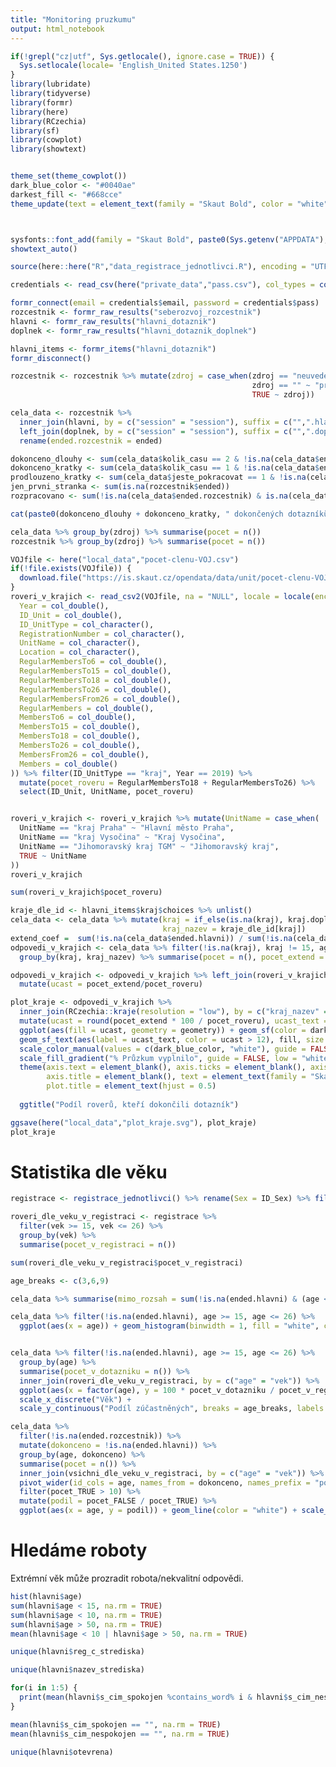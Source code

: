 ---
title: "Monitoring pruzkumu"
output: html_notebook
---

```{r setup}
if(!grepl("cz|utf", Sys.getlocale(), ignore.case = TRUE)) {
  Sys.setlocale(locale= 'English_United States.1250')
}
library(lubridate)
library(tidyverse)
library(formr)
library(here)
library(RCzechia)
library(sf)
library(cowplot)
library(showtext)


theme_set(theme_cowplot())
dark_blue_color <- "#0040ae"
darkest_fill <- "#668cce"
theme_update(text = element_text(family = "Skaut Bold", color = "white"), plot.background = element_rect(fill = dark_blue_color), line = element_line(color = "white"), rect = element_rect(color = "white"), axis.text = element_text(color = "white"), axis.title = element_text(color = "white"),axis.line = element_line(color = "white"), axis.ticks = element_line(color = "white"))



sysfonts::font_add(family = "Skaut Bold", paste0(Sys.getenv("APPDATA"),"../Local/Microsoft/Windows/Fonts/skaut-bold-webfont.otf"))
showtext_auto()

source(here::here("R","data_registrace_jednotlivci.R"), encoding = "UTF-8")

```


```{r}
credentials <- read_csv(here("private_data","pass.csv"), col_types = cols(.default = col_character()))

formr_connect(email = credentials$email, password = credentials$pass)
rozcestnik <- formr_raw_results("seberozvoj_rozcestnik")
hlavni <- formr_raw_results("hlavni_dotaznik")
doplnek <- formr_raw_results("hlavni_dotaznik_doplnek")

hlavni_items <- formr_items("hlavni_dotaznik")
formr_disconnect()
```



```{r}
rozcestnik <- rozcestnik %>% mutate(zdroj = case_when(zdroj == "neuvedeno_redirect" ~  "nezname",
                                                      zdroj == "" ~ "primo formr.org",
                                                      TRUE ~ zdroj))

cela_data <- rozcestnik %>% 
  inner_join(hlavni, by = c("session" = "session"), suffix = c("",".hlavni")) %>%
  left_join(doplnek, by = c("session" = "session"), suffix = c("",".doplnek")) %>%
  rename(ended.rozcestnik = ended)
```


```{r}
dokonceno_dlouhy <- sum(cela_data$kolik_casu == 2 & !is.na(cela_data$ended.hlavni), na.rm = TRUE)
dokonceno_kratky <- sum(cela_data$kolik_casu == 1 & !is.na(cela_data$ended.hlavni) , na.rm = TRUE)
prodlouzeno_kratky <- sum(cela_data$jeste_pokracovat == 1 & !is.na(cela_data$ended.doplnek), na.rm = TRUE)
jen_prvni_stranka <- sum(is.na(rozcestnik$ended))
rozpracovano <- sum(!is.na(cela_data$ended.rozcestnik) & is.na(cela_data$ended.hlavni))

cat(paste0(dokonceno_dlouhy + dokonceno_kratky, " dokončených dotazníků.\n", dokonceno_dlouhy + prodlouzeno_kratky, " vyplnilo delší verzi nebo si to pak prodloužilo.\n", rozpracovano, " se prokliklo přes první stránku, ale dotazník zatím nedokončili\n", jen_prvni_stranka, " otevření a načtení první stránky bez dalšího pokračování (určitě obsahuje roboty)"))
```

```{r}
cela_data %>% group_by(zdroj) %>% summarise(pocet = n())
rozcestnik %>% group_by(zdroj) %>% summarise(pocet = n())
```

```{r}
VOJfile <- here("local_data","pocet-clenu-VOJ.csv")
if(!file.exists(VOJfile)) {
  download.file("https://is.skaut.cz/opendata/data/unit/pocet-clenu-VOJ.csv", VOJfile)
}
roveri_v_krajich <- read_csv2(VOJfile, na = "NULL", locale = locale(encoding = "windows-1250"), col_types = cols(
  Year = col_double(),
  ID_Unit = col_double(),
  ID_UnitType = col_character(),
  RegistrationNumber = col_character(),
  UnitName = col_character(),
  Location = col_character(),
  RegularMembersTo6 = col_double(),
  RegularMembersTo15 = col_double(),
  RegularMembersTo18 = col_double(),
  RegularMembersTo26 = col_double(),
  RegularMembersFrom26 = col_double(),
  RegularMembers = col_double(),
  MembersTo6 = col_double(),
  MembersTo15 = col_double(),
  MembersTo18 = col_double(),
  MembersTo26 = col_double(),
  MembersFrom26 = col_double(),
  Members = col_double()
)) %>% filter(ID_UnitType == "kraj", Year == 2019) %>%
  mutate(pocet_roveru = RegularMembersTo18 + RegularMembersTo26) %>%
  select(ID_Unit, UnitName, pocet_roveru) 


roveri_v_krajich <- roveri_v_krajich %>% mutate(UnitName = case_when(
  UnitName == "kraj Praha" ~ "Hlavní město Praha",
  UnitName == "kraj Vysočina" ~ "Kraj Vysočina",
  UnitName == "Jihomoravský kraj TGM" ~ "Jihomoravský kraj",
  TRUE ~ UnitName
))
roveri_v_krajich 

sum(roveri_v_krajich$pocet_roveru)

```


```{r}
kraje_dle_id <- hlavni_items$kraj$choices %>% unlist()
cela_data <- cela_data %>% mutate(kraj = if_else(is.na(kraj), kraj.doplnek, kraj),
                                  kraj_nazev = kraje_dle_id[kraj]) 
extend_coef =  sum(!is.na(cela_data$ended.hlavni)) / sum(!is.na(cela_data$ended.hlavni) & !is.na(cela_data$kraj) & cela_data$kraj != 15)
odpovedi_v_krajich <- cela_data %>% filter(!is.na(kraj), kraj != 15, age >= 15, age <= 26, !is.na(ended.hlavni)) %>%
  group_by(kraj, kraj_nazev) %>% summarise(pocet = n(), pocet_extend = pocet * extend_coef)

odpovedi_v_krajich <- odpovedi_v_krajich %>% left_join(roveri_v_krajich, by = c("kraj_nazev" = "UnitName")) %>% 
  mutate(ucast = pocet_extend/pocet_roveru)
```

```{r}
plot_kraje <- odpovedi_v_krajich %>% 
  inner_join(RCzechia::kraje(resolution = "low"), by = c("kraj_nazev" = "NAZ_CZNUTS3")) %>%
  mutate(ucast = round(pocet_extend * 100 / pocet_roveru), ucast_text = paste0(ucast, "%")) %>%
  ggplot(aes(fill = ucast, geometry = geometry)) + geom_sf(color = dark_blue_color, size = 1) + coord_sf(crs = st_crs(4156)) +
  geom_sf_text(aes(label = ucast_text, color = ucast > 12), fill, size = 4, family = "Skaut Bold" ) +
  scale_color_manual(values = c(dark_blue_color, "white"), guide = FALSE) +
  scale_fill_gradient("% Průzkum vyplnilo", guide = FALSE, low = "white", high = darkest_fill)  + 
  theme(axis.text = element_blank(), axis.ticks = element_blank(), axis.line = element_blank(),
        axis.title = element_blank(), text = element_text(family = "Skaut Bold"),
        plot.title = element_text(hjust = 0.5)
                                                                                  ) + 
  ggtitle("Podíl roverů, kteří dokončili dotazník")

ggsave(here("local_data","plot_kraje.svg"), plot_kraje)
plot_kraje
```

# Statistika dle věku

```{r}
registrace <- registrace_jednotlivci() %>% rename(Sex = ID_Sex) %>% filter(Year == max(Year))
```


```{r}

roveri_dle_veku_v_registraci <- registrace %>% 
  filter(vek >= 15, vek <= 26) %>%
  group_by(vek) %>%
  summarise(pocet_v_registraci = n())

sum(roveri_dle_veku_v_registraci$pocet_v_registraci)
```


```{r}

age_breaks <- c(3,6,9)

cela_data %>% summarise(mimo_rozsah = sum(!is.na(ended.hlavni) & (age < 15 | age > 26)))

cela_data %>% filter(!is.na(ended.hlavni), age >= 15, age <= 26) %>%
  ggplot(aes(x = age)) + geom_histogram(binwidth = 1, fill = "white", color = dark_blue_color)


cela_data %>% filter(!is.na(ended.hlavni), age >= 15, age <= 26) %>%
  group_by(age) %>%
  summarise(pocet_v_dotazniku = n()) %>%
  inner_join(roveri_dle_veku_v_registraci, by = c("age" = "vek")) %>%
  ggplot(aes(x = factor(age), y = 100 * pocet_v_dotazniku / pocet_v_registraci)) + geom_bar(color = darkest_fill, fill = "white", stat = "identity") +
  scale_x_discrete("Věk") +
  scale_y_continuous("Podíl zúčastněných", breaks = age_breaks, labels = paste0(age_breaks, "%"))
```

```{r}
cela_data %>% 
  filter(!is.na(ended.rozcestnik)) %>%
  mutate(dokonceno = !is.na(ended.hlavni)) %>%
  group_by(age, dokonceno) %>%
  summarise(pocet = n()) %>%
  inner_join(vsichni_dle_veku_v_registraci, by = c("age" = "vek")) %>%
  pivot_wider(id_cols = age, names_from = dokonceno, names_prefix = "pocet_", values_from = pocet) %>%
  filter(pocet_TRUE > 10) %>%
  mutate(podil = pocet_FALSE / pocet_TRUE) %>%
  ggplot(aes(x = age, y = podil)) + geom_line(color = "white") + scale_y_log10("Nedokončeno/dokončeno") + scale_x_continuous("Věk")
```


# Hledáme roboty

Extrémní věk může prozradit robota/nekvalitní odpovědi.

```{r}
hist(hlavni$age)
sum(hlavni$age < 15, na.rm = TRUE)
sum(hlavni$age < 10, na.rm = TRUE)
sum(hlavni$age > 50, na.rm = TRUE)
mean(hlavni$age < 10 | hlavni$age > 50, na.rm = TRUE)
```

```{r}
unique(hlavni$reg_c_strediska)
```

```{r}
unique(hlavni$nazev_strediska)
```


```{r}
for(i in 1:5) {
  print(mean(hlavni$s_cim_spokojen %contains_word% i & hlavni$s_cim_nespokojen %contains_word% i, na.rm = TRUE))
}

mean(hlavni$s_cim_spokojen == "", na.rm = TRUE)
mean(hlavni$s_cim_nespokojen == "", na.rm = TRUE)
```


```{r}
unique(hlavni$otevrena)
```

